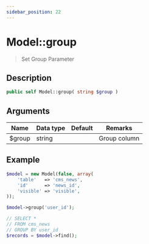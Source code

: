 ```yaml
---
sidebar_position: 22
---
```


# Model::group

> Set Group Parameter

## Description

```php
public self Model::group( string $group )
```

## Arguments

| Name   | Data type | Default | Remarks      |
| ------ | --------- | ------- | ------------ |
| $group | string    |         | Group column |

## Example

```php title="Controller"
$model = new Model(false, array(
    'table'   => 'cms_news',
    'id'      => 'news_id',
    'visible' => 'visible',
));

$model->group('user_id');

// SELECT *
// FROM cms_news
// GROUP BY user_id
$records = $model->find();
```
